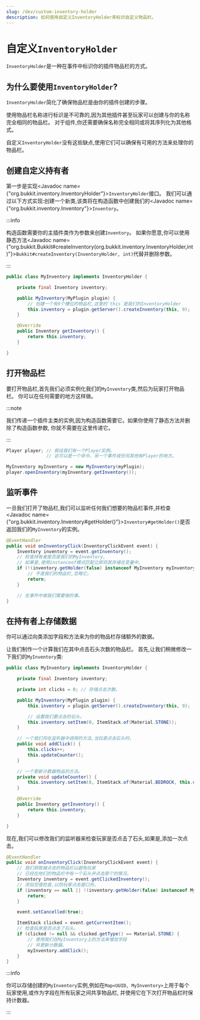 ```yaml
---
slug: /dev/custom-inventory-holder
description: 如何使用自定义InventoryHolder来标识自定义物品栏。
---
```


# 自定义`InventoryHolder`

`InventoryHolder`是一种在事件中标识你的插件物品栏的方式。

## 为什么要使用`InventoryHolder`?

`InventoryHolder`简化了确保物品栏是由你的插件创建的步骤。

使用物品栏名称进行标识是不可靠的,因为其他插件甚至玩家可以创建与你的名称完全相同的物品栏。
对于组件,你还需要确保名称完全相同或将其序列化为其他格式。

自定义`InventoryHolder`没有这些缺点,使用它们可以确保有可用的方法来处理你的物品栏。

## 创建自定义持有者

第一步是实现<Javadoc name={"org.bukkit.inventory.InventoryHolder"}>`InventoryHolder`</Javadoc>接口。
我们可以通过以下方式实现:创建一个新类,该类将在构造函数中创建我们的<Javadoc name={"org.bukkit.inventory.Inventory"}>`Inventory`</Javadoc>。

:::info

构造函数需要你的主插件类作为参数来创建`Inventory`。
如果你愿意,你可以使用静态方法<Javadoc name={"org.bukkit.Bukkit#createInventory(org.bukkit.inventory.InventoryHolder,int)"}>`Bukkit#createInventory(InventoryHolder, int)`</Javadoc>代替并删除参数。

:::

```java title="MyInventory.java"
public class MyInventory implements InventoryHolder {

    private final Inventory inventory;

    public MyInventory(MyPlugin plugin) {
        // 创建一个有9个槽位的物品栏,这里的`this`是我们的InventoryHolder
        this.inventory = plugin.getServer().createInventory(this, 9);
    }

    @Override
    public Inventory getInventory() {
        return this.inventory;
    }

}
```

## 打开物品栏

要打开物品栏,首先我们必须实例化我们的`MyInventory`类,然后为玩家打开物品栏。
你可以在任何需要的地方这样做。

:::note

我们传递一个插件主类的实例,因为构造函数需要它。如果你使用了静态方法并删除了构造函数参数,
你就不需要在这里传递它。

:::

```java
Player player; // 假设我们有一个Player实例。
               // 这可以是一个命令、另一个事件或任何其他有Player的地方。

MyInventory myInventory = new MyInventory(myPlugin);
player.openInventory(myInventory.getInventory());
```

## 监听事件

一旦我们打开了物品栏,我们可以监听任何我们想要的物品栏事件,并检查
<Javadoc name={"org.bukkit.inventory.Inventory#getHolder()"}>`Inventory#getHolder()`</Javadoc>是否返回我们的`MyInventory`的实例。

```java
@EventHandler
public void onInventoryClick(InventoryClickEvent event) {
    Inventory inventory = event.getInventory();
    // 检查持有者是否是我们的MyInventory,
    // 如果是,使用instanceof模式匹配立即将其存储在变量中。
    if (!(inventory.getHolder(false) instanceof MyInventory myInventory)) {
        // 不是我们的物品栏,忽略它。
        return;
    }

    // 在事件中做我们需要做的事。
}
```

## 在持有者上存储数据

你可以通过向类添加字段和方法来为你的物品栏存储额外的数据。

让我们制作一个计算我们在其中点击石头次数的物品栏。
首先,让我们稍微修改一下我们的`MyInventory`类:

```java title="MyInventory.java"
public class MyInventory implements InventoryHolder {

    private final Inventory inventory;

    private int clicks = 0; // 存储点击次数。

    public MyInventory(MyPlugin plugin) {
        this.inventory = plugin.getServer().createInventory(this, 9);

        // 设置我们要点击的石头。
        this.inventory.setItem(0, ItemStack.of(Material.STONE));
    }

    // 一个我们将在监听器中调用的方法,当玩家点击石头时。
    public void addClick() {
        this.clicks++;
        this.updateCounter();
    }

    // 一个更新计数器物品的方法。
    private void updateCounter() {
        this.inventory.setItem(8, ItemStack.of(Material.BEDROCK, this.clicks));
    }

    @Override
    public Inventory getInventory() {
        return this.inventory;
    }

}
```

现在,我们可以修改我们的监听器来检查玩家是否点击了石头,如果是,添加一次点击。

```java
@EventHandler
public void onInventoryClick(InventoryClickEvent event) {
    // 我们获取被点击的物品栏以避免玩家
    // 已经在他们的物品栏中有一个石头并点击那个的情况。
    Inventory inventory = event.getClickedInventory();
    // 添加空值检查,以防玩家点击窗口外。
    if (inventory == null || !(inventory.getHolder(false) instanceof MyInventory myInventory)) {
        return;
    }

    event.setCancelled(true);

    ItemStack clicked = event.getCurrentItem();
    // 检查玩家是否点击了石头。
    if (clicked != null && clicked.getType() == Material.STONE) {
        // 使用我们在MyInventory上的方法来增加字段
        // 并更新计数器。
        myInventory.addClick();
    }
}
```

:::info

你可以存储创建的`MyInventory`实例,例如在`Map<UUID, MyInventory>`上用于每个玩家使用,或作为字段在所有玩家之间共享物品栏,
并使用它在下次打开物品栏时保持计数器。

:::
